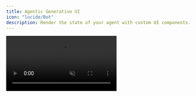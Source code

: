 ```yaml
---
title: Agentic Generative UI
icon: "lucide/Bot"
description: Render the state of your agent with custom UI components.
---
```


<video src="https://cdn.copilotkit.ai/docs/copilotkit/images/coagents/agentic-generative-ui.mp4" className="rounded-lg shadow-xl" loop playsInline controls autoPlay muted />
<Callout>
  This video demonstrates the [implementation](#implementation) section applied to our [coagents starter project](https://github.com/CopilotKit/CopilotKit/tree/main/examples/coagents-starter).
</Callout>

## What is this?

All LangGraph agents are stateful. This means that as your agent progresses through nodes, a state object is passed between them perserving
the overall state of a session. CopilotKit allows you to render this state in your application with custom UI components, which we call **Agentic Generative UI**.

## When should I use this?

Rendering the state of your agent in the UI is useful when you want to provide the user with feedback about the overall state of a session. A great example of this
is a situation where a user and an agent are working together to solve a problem. The agent can store a draft in its state which is then rendered in the UI.

## Implementation

<Steps>
  <Step>
    ### Run and Connect your LangGraph to CopilotKit
    First, you'll need to make sure you have a running LangGraph. If you haven't already done this, you can follow the [getting started guide](/coagents/quickstart/langgraph)

    This guide uses the [CoAgents starter repo](https://github.com/CopilotKit/CopilotKit/tree/main/examples/coagents-starter) as its starting point.

  </Step>
  <Step>
    ### Define your agent state
    If you're not familiar with LangGraph, your graphs are stateful. As you progress through nodes, a state object is passed between them. CopilotKit
    allows you to easily render this state in your application.

    For the sake of this guide, let's say our state looks like this in our agent.

    <Tabs groupId="language" items={['Python', 'TypeScript']} default="Python">
        <Tab value="Python">
          ```python title="agent-py/sample_agent/agent.py"
          # ...
          from copilotkit import CopilotKitState # extends MessagesState
          # ...

          # This is the state of the agent.
          # It inherits from the CopilotKitState properties from CopilotKit.
          class AgentState(CopilotKitState):
              searches: list[dict]
          ```
        </Tab>
        <Tab value="TypeScript">
          ```typescript title="agent-js/src/agent.ts"
          // ...
          import { Annotation } from "@langchain/langgraph";
          import { CopilotKitStateAnnotation } from "@copilotkit/sdk-js/langgraph";
          // ...

          // This is the state of the agent.
          // It inherits from the CopilotKitState properties from CopilotKit.
          export const AgentStateAnnotation = Annotation.Root({
            searches: Annotation<object[]>,
            ...CopilotKitStateAnnotation.spec,
          });
          export type AgentState = typeof AgentStateAnnotation.State;
          ```
        </Tab>
    </Tabs>
  </Step>
  <Step>
    ### Simulate state updates
    Next, let's write some logic into our agent that will simulate state updates occurring.

    <Tabs groupId="language" items={['Python', 'TypeScript']} default="Python">
      <Tab value="Python">
        ```python title="agent-py/sample_agent/agent.py"
        import asyncio
        from typing import TypedDict
        from langchain_core.runnables import RunnableConfig
        from langchain_openai import ChatOpenAI
        from langchain_core.messages import SystemMessage
        from copilotkit import CopilotKitState
        from copilotkit.langgraph import copilotkit_emit_state

        class Searches(TypedDict):
            query: str
            done: bool

        class AgentState(CopilotKitState):
            searches: list[Searches] = []

        async def chat_node(state: AgentState, config: RunnableConfig):
            state["searches"] = [
                {"query": "Initial research", "done": False},
                {"query": "Retrieving sources", "done": False},
                {"query": "Forming an answer", "done": False},
            ]
            await copilotkit_emit_state(config, state)

            # Simulate state updates # [!code highlight:5]
            for search in state["searches"]:
                await asyncio.sleep(1)
                search["done"] = True
                await copilotkit_emit_state(config, state)

            # Run the model to generate a response
            response = await ChatOpenAI(model="gpt-4o").ainvoke([
                SystemMessage(content="You are a helpful assistant."),
                *state["messages"],
            ], config)
        ```
      </Tab>
      <Tab value="TypeScript">
        ```typescript title="agent-js/src/agent.ts"
        import { RunnableConfig } from "@langchain/core/runnables";
        import { ChatOpenAI } from "@langchain/openai";
        import { Annotation } from "@langchain/langgraph";
        import { SystemMessage } from "@langchain/core/messages";
        import { copilotkitEmitState, CopilotKitStateAnnotation } from "@copilotkit/sdk-js/langgraph";

        type Search = {
          query: string;
          done: boolean;
        }

        export const AgentStateAnnotation = Annotation.Root({
          searches: Annotation<Search[]>,
          ...CopilotKitStateAnnotation.spec,
        });

        async function chat_node(state: AgentState, config: RunnableConfig) {
          state.searches = [
            { query: "Initial research", done: false },
            { query: "Retrieving sources", done: false },
            { query: "Forming an answer", done: false },
          ];
          await copilotkitEmitState(config, state);

          // Simulate state updates # [!code highlight:5]
          for (const search of state.searches) {
            await new Promise(resolve => setTimeout(resolve, 1000));
            search.done = true;
            await copilotkitEmitState(config, state);
          }

          const response = await new ChatOpenAI({ model: "gpt-4o" }).invoke([
            new SystemMessage({ content: "You are a helpful assistant."}),
            ...state.messages,
          ], config);
        ```
      </Tab>
    </Tabs>
  </Step>
  <Step>
    ### Render state of the agent in the chat
    Now we can utilize `useCoAgentStateRender` to render the state of our agent **in the chat**.

    ```tsx title="app/page.tsx"
    // ...
    import { useCoAgentStateRender } from "@copilotkit/react-core";
    // ...

    // Define the state of the agent, should match the state of the agent in your LangGraph.
    type AgentState = {
      searches: {
        query: string;
        done: boolean;
      }[];
    };

    function YourMainContent() {
      // ...

      // [!code highlight:14]
      // styles omitted for brevity
      useCoAgentStateRender<AgentState>({
        name: "sample_agent", // the name the agent is served as
        render: ({ state }) => (
          <div>
            {state.searches?.map((search, index) => (
              <div key={index}>
                {search.done ? "✅" : "❌"} {search.query}{search.done ? "" : "..."}
              </div>
            ))}
          </div>
        ),
      });

      // ...

      return <div>...</div>;
    }
    ```
  </Step>
  <Step>
    ### Render state outside of the chat
    You can also render the state of your agent **outside of the chat**. This is useful when you want to render the state of your agent anywhere
    other than the chat.

    ```tsx title="app/page.tsx"
    import { useCoAgent } from "@copilotkit/react-core"; // [!code highlight]
    // ...

    // Define the state of the agent, should match the state of the agent in your LangGraph.
    type AgentState = {
      searches: {
        query: string;
        done: boolean;
      }[];
    };

    function YourMainContent() {
      // ...

      // [!code highlight:5]
      const { state } = useCoAgent<AgentState>({
        name: "sample_agent", // the name the agent is served as
      })

      // ...

      return (
        <div>
          {/* ... */}
          <div className="flex flex-col gap-2 mt-4">
            // [!code highlight:6]
            {state.searches?.map((search, index) => (
              <div key={index} className="flex flex-row">
                {search.done ? "✅" : "❌"} {search.query}
              </div>
            ))}
          </div>
        </div>
      )
    }
    ```
  </Step>
  <Step>
    ### Give it a try!

    You've now created a component that will render the agent's state in the chat.
  </Step>
</Steps>
